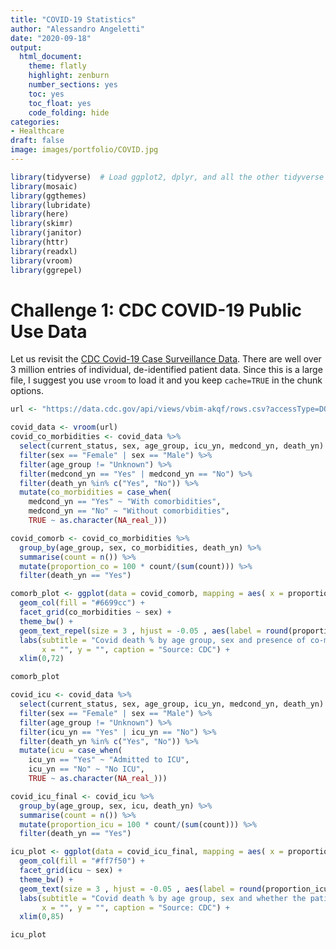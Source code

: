 ```yaml
---
title: "COVID-19 Statistics"
author: "Alessandro Angeletti"
date: "2020-09-18"
output:
  html_document:
    theme: flatly
    highlight: zenburn
    number_sections: yes
    toc: yes
    toc_float: yes
    code_folding: hide
categories:
- Healthcare
draft: false
image: images/portfolio/COVID.jpg
---
```


```r
library(tidyverse)  # Load ggplot2, dplyr, and all the other tidyverse packages
library(mosaic)
library(ggthemes)
library(lubridate)
library(here)
library(skimr)
library(janitor)
library(httr)
library(readxl)
library(vroom)
library(ggrepel)
```

# Challenge 1: CDC COVID-19 Public Use Data

Let us revisit the [CDC Covid-19 Case Surveillance Data](https://data.cdc.gov/Case-Surveillance/COVID-19-Case-Surveillance-Public-Use-Data/vbim-akqf). There are well over 3 million entries of individual, de-identified patient data. Since this is a large file, I suggest you use `vroom` to load it and you keep `cache=TRUE` in the chunk options.


```r

url <- "https://data.cdc.gov/api/views/vbim-akqf/rows.csv?accessType=DOWNLOAD"

covid_data <- vroom(url)
covid_co_morbidities <- covid_data %>%
  select(current_status, sex, age_group, icu_yn, medcond_yn, death_yn) %>%
  filter(sex == "Female" | sex == "Male") %>%
  filter(age_group != "Unknown") %>%
  filter(medcond_yn == "Yes" | medcond_yn == "No") %>%
  filter(death_yn %in% c("Yes", "No")) %>% 
  mutate(co_morbidities = case_when(
    medcond_yn == "Yes" ~ "With comorbidities",
    medcond_yn == "No" ~ "Without comorbidities",
    TRUE ~ as.character(NA_real_)))

covid_comorb <- covid_co_morbidities %>% 
  group_by(age_group, sex, co_morbidities, death_yn) %>% 
  summarise(count = n()) %>% 
  mutate(proportion_co = 100 * count/(sum(count))) %>% 
  filter(death_yn == "Yes")

comorb_plot <- ggplot(data = covid_comorb, mapping = aes( x = proportion_co, y = age_group, label = sprintf("%0.2f", round(proportion_co, digits = 1)))) +
  geom_col(fill = "#6699cc") +
  facet_grid(co_morbidities ~ sex) +
  theme_bw() +
  geom_text_repel(size = 3 , hjust = -0.05 , aes(label = round(proportion_co, digits = 1))) +
  labs(subtitle = "Covid death % by age group, sex and presence of co-morbidities", 
       x = "", y = "", caption = "Source: CDC") +
  xlim(0,72)

comorb_plot

covid_icu <- covid_data %>%
  select(current_status, sex, age_group, icu_yn, medcond_yn, death_yn) %>%
  filter(sex == "Female" | sex == "Male") %>%
  filter(age_group != "Unknown") %>%
  filter(icu_yn == "Yes" | icu_yn == "No") %>%
  filter(death_yn %in% c("Yes", "No")) %>% 
  mutate(icu = case_when(
    icu_yn == "Yes" ~ "Admitted to ICU",
    icu_yn == "No" ~ "No ICU",
    TRUE ~ as.character(NA_real_)))

covid_icu_final <- covid_icu %>% 
  group_by(age_group, sex, icu, death_yn) %>% 
  summarise(count = n()) %>% 
  mutate(proportion_icu = 100 * count/(sum(count))) %>% 
  filter(death_yn == "Yes")

icu_plot <- ggplot(data = covid_icu_final, mapping = aes( x = proportion_icu, y = age_group)) +
  geom_col(fill = "#ff7f50") +
  facet_grid(icu ~ sex) +
  theme_bw() +
  geom_text(size = 3 , hjust = -0.05 , aes(label = round(proportion_icu, digits = 1))) +
  labs(subtitle = "Covid death % by age group, sex and whether the patient was admitted to ICU", 
       x = "", y = "", caption = "Source: CDC") +
  xlim(0,85)

icu_plot

```